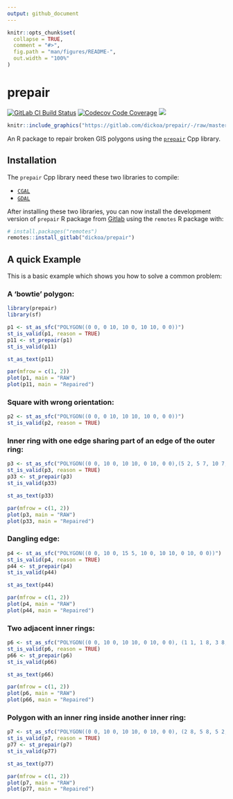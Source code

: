 ```yaml
---
output: github_document
---
```


<!-- README.md is generated from README.Rmd. Please edit that file -->

```r
knitr::opts_chunk$set(
  collapse = TRUE,
  comment = "#>",
  fig.path = "man/figures/README-",
  out.width = "100%"
)
```

# prepair

<!-- badges: start -->
[![GitLab CI Build Status](https://gitlab.com/dickoa/prepair/badges/master/pipeline.svg)](https://gitlab.com/dickoa/prepair/pipelines)
[![Codecov Code Coverage](https://codecov.io/gl/dickoa/prepair/branch/master/graph/badge.svg)](https://codecov.io/gl/dickoa/prepair)
[![](http://www.r-pkg.org/badges/version/prepair)](http://www.r-pkg.org/pkg/prepair)
<!-- badges: end -->

```r
knitr::include_graphics("https://gitlab.com/dickoa/prepair/-/raw/master/man/figures/hex-prepair.png")
```

An R package to repair broken GIS polygons using the [`prepair`](https://github.com/tudelft3d/prepair) Cpp library.

## Installation

The `prepair` Cpp library need these two libraries to compile:

- [`CGAL`](https://www.cgal.org/)
- [`GDAL`](https://gdal.org/)

After installing these two libraries, you can now install the development version of `prepair` R package from [Gitlab](https://gitlab.com/dickoa/prepair) using the `remotes` R package with:

```r
# install.packages("remotes")
remotes::install_gitlab("dickoa/prepair")
```

## A quick Example

This is a basic example which shows you how to solve a common problem:

### A 'bowtie' polygon:

```r
library(prepair)
library(sf)

p1 <- st_as_sfc("POLYGON((0 0, 0 10, 10 0, 10 10, 0 0))")
st_is_valid(p1, reason = TRUE)
p11 <- st_prepair(p1)
st_is_valid(p11)

st_as_text(p11)

par(mfrow = c(1, 2))
plot(p1, main = "RAW")
plot(p11, main = "Repaired")
```

### Square with wrong orientation:

```r
p2 <- st_as_sfc("POLYGON((0 0, 0 10, 10 10, 10 0, 0 0))")
st_is_valid(p2, reason = TRUE)
```

### Inner ring with one edge sharing part of an edge of the outer ring:

```r
p3 <- st_as_sfc("POLYGON((0 0, 10 0, 10 10, 0 10, 0 0),(5 2, 5 7, 10 7, 10 2, 5 2))")
st_is_valid(p3, reason = TRUE)
p33 <- st_prepair(p3)
st_is_valid(p33)

st_as_text(p33)

par(mfrow = c(1, 2))
plot(p3, main = "RAW")
plot(p33, main = "Repaired")
```

### Dangling edge:

```r
p4 <- st_as_sfc("POLYGON((0 0, 10 0, 15 5, 10 0, 10 10, 0 10, 0 0))")
st_is_valid(p4, reason = TRUE)
p44 <- st_prepair(p4)
st_is_valid(p44)

st_as_text(p44)

par(mfrow = c(1, 2))
plot(p4, main = "RAW")
plot(p44, main = "Repaired")
```

### Two adjacent inner rings:

```r
p6 <- st_as_sfc("POLYGON((0 0, 10 0, 10 10, 0 10, 0 0), (1 1, 1 8, 3 8, 3 1, 1 1), (3 1, 3 8, 5 8, 5 1, 3 1))")
st_is_valid(p6, reason = TRUE)
p66 <- st_prepair(p6)
st_is_valid(p66)

st_as_text(p66)

par(mfrow = c(1, 2))
plot(p6, main = "RAW")
plot(p66, main = "Repaired")
```

### Polygon with an inner ring inside another inner ring:
```r
p7 <- st_as_sfc("POLYGON((0 0, 10 0, 10 10, 0 10, 0 0), (2 8, 5 8, 5 2, 2 2, 2 8), (3 3, 4 3, 3 4, 3 3))")
st_is_valid(p7, reason = TRUE)
p77 <- st_prepair(p7)
st_is_valid(p77)

st_as_text(p77)

par(mfrow = c(1, 2))
plot(p7, main = "RAW")
plot(p77, main = "Repaired")
```

